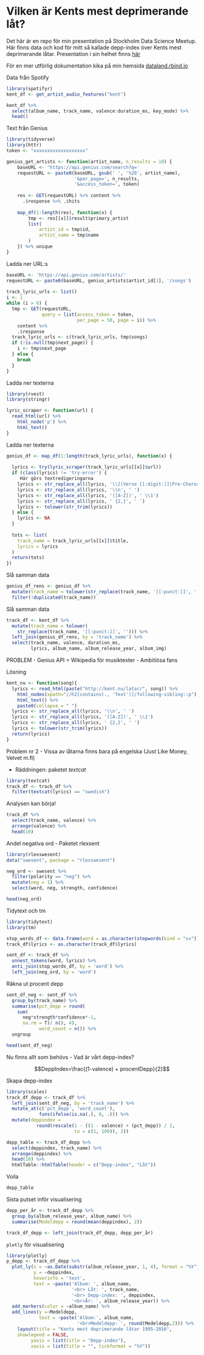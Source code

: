 # Vilken är Kents mest deprimerande låt?

Det här är en repo för min presentation på Stockholm Data Science Meetup. Här finns data och kod för mitt så kallade depp-index över Kents mest deprimerande låtar. Presentation i sin helhet finns [här](https://cdn.rawgit.com/filipwastberg/depp-index/e28f1ac6/depp-presentation-xaringan2.html#8)

För en mer utförlig dokumentation kika på min hemsida [dataland.rbind.io](dataland.rbind.io)

Data från Spotify

```r
library(spotifyr)
kent_df <- get_artist_audio_features("kent")
```

```r
kent_df %>%
  select(album_name, track_name, valence:duration_ms, key_mode) %>%
  head()
```

Text från Genius

```r
library(tidyverse)
library(httr)
token <- "xxxxxxxxxxxxxxxxxxx"

genius_get_artists <- function(artist_name, n_results = 10) {
    baseURL <- 'https://api.genius.com/search?q=' 
    requestURL <- paste0(baseURL, gsub(' ', '%20', artist_name),
                         '&per_page=', n_results,
                         '&access_token=', token)
    
    res <- GET(requestURL) %>% content %>%
      .$response %>% .$hits
    
    map_df(1:length(res), function(x) {
        tmp <- res[[x]]$result$primary_artist
        list(
            artist_id = tmp$id,
            artist_name = tmp$name
        )
    }) %>% unique
}
```

Ladda ner URL:s

```r
baseURL <- 'https://api.genius.com/artists/' 
requestURL <- paste0(baseURL, genius_artists$artist_id[1], '/songs')
 
track_lyric_urls <- list()
i <- 1
while (i > 0) {
  tmp <- GET(requestURL,
             query = list(access_token = token,
                          per_page = 50, page = i)) %>% 
    content %>% 
    .$response
  track_lyric_urls <- c(track_lyric_urls, tmp$songs)
  if (!is.null(tmp$next_page)) {
    i <- tmp$next_page
  } else {
    break
  }
}
```

Ladda ner texterna

```r
library(rvest)
library(stringr)

lyric_scraper <- function(url) {
  read_html(url) %>% 
    html_node('p') %>% 
    html_text()
}
```

 Ladda ner texterna 

```r
genius_df <- map_df(1:length(track_lyric_urls), function(x) {
 
  lyrics <- try(lyric_scraper(track_lyric_urls[[x]]$url))
  if (class(lyrics) != 'try-error') {
     Här görs textredigeringarna
    lyrics <- str_replace_all(lyrics, '\\[(Verse [[:digit:]]|Pre-Chorus [[:digit:]]|Hook [[:digit:]]|Chorus|Outro|Verse|Refrain|Hook|Bridge|Intro|Instrumental)\\]|[[:digit:]]|[\\.!?\\(\\)\\[\\],]', '')
    lyrics <- str_replace_all(lyrics, '\\n', ' ')
    lyrics <- str_replace_all(lyrics, '([A-Z])', ' \\1')
    lyrics <- str_replace_all(lyrics, ' {2,}', ' ')
    lyrics <- tolower(str_trim(lyrics))
  } else {
    lyrics <- NA
  }
  
  tots <- list(
    track_name = track_lyric_urls[[x]]$title,
    lyrics = lyrics
  )
  return(tots)
})
```

Slå samman data

```r
genius_df_rens <- genius_df %>%
  mutate(track_name = tolower(str_replace(track_name, '[[:punct:]]', ''))) %>%
  filter(!duplicated(track_name))
```

Slå samman data

```r
track_df <- kent_df %>%
  mutate(track_name = tolower(
    str_replace(track_name, '[[:punct:]]', ''))) %>%
  left_join(genius_df_rens, by = 'track_name') %>%
  select(track_name, valence, duration_ms,
         lyrics, album_name, album_release_year, album_img)
```


PROBLEM
- Genius API = Wikipedia för musiktexter
- Ambitiösa fans

Lösning

```r
kent_nu <- function(song){
  lyrics <- read_html(paste("http://kent.nu/latar/", song)) %>%
    html_nodes(xpath="//h2[contains(., 'Text')]/following-sibling::p") %>%
    html_text() %>%
    paste0(collapse = " ")
  lyrics <- str_replace_all(lyrics, '\\n', ' ')
  lyrics <- str_replace_all(lyrics, '([A-Z])', ' \\1')
  lyrics <- str_replace_all(lyrics, ' {2,}', ' ')
  lyrics <- tolower(str_trim(lyrics))
  return(lyrics)
}
```

Problem nr 2
- Vissa av låtarna finns bara på engelska (Just Like Money, Velvet m.fl)
 
- Räddningen: paketet *textcat*
```r
library(textcat)
track_df <- track_df %>%
  filter(textcat(lyrics) == "swedish")
```

Analysen kan börja!

```r
track_df %>%
  select(track_name, valence) %>%
  arrange(valence) %>%
  head(10)
```

Andel negativa ord
- Paketet rlexsent 


```r
library(rlexswesent)
data("swesent", package = "rlexswesent")

neg_ord <- swesent %>%
  filter(polarity == "neg") %>%
  mutate(neg = 1) %>%
  select(word, neg, strength, confidence)
```

```r
head(neg_ord)
```

Tidytext och tm 

```r
library(tidytext)
library(tm)

stop_words_df <- data.frame(word = as.character(stopwords(kind = "sv")))
track_df$lyrics <- as.character(track_df$lyrics)

sent_df <- track_df %>% 
  unnest_tokens(word, lyrics) %>%
  anti_join(stop_words_df, by = 'word') %>%
  left_join(neg_ord, by = 'word')
```

Räkna ut procent depp

```r
sent_df_neg <- sent_df %>%
  group_by(track_name) %>% 
  summarise(pct_depp = round(
    sum(
      neg*strength*confidence*-1,
      na.rm = T)/ n(), 4),
            word_count = n()) %>% 
  ungroup

head(sent_df_neg)
```

Nu finns allt som behövs
- Vad är vårt depp-index?

$$DeppIndex=\frac{(1-valence) + procentDepp}{2}$$


Skapa depp-index
```r
library(scales)
track_df_depp <- track_df %>% 
  left_join(sent_df_neg, by = 'track_name') %>% 
  mutate_at(c('pct_depp', 'word_count'),
            funs(ifelse(is.na(.), 0, .))) %>% 
  mutate(deppindex = 
           round(rescale(1 - ((1 - valence) + (pct_depp)) / 2,
                         to = c(1, 100)), 2))
```

```r
depp_table <- track_df_depp %>%
  select(deppindex, track_name) %>%
  arrange(deppindex) %>%
  head(10) %>%
  htmlTable::htmlTable(header = c("Depp-index", "Låt"))
```

Voila
```r
depp_table
```

Sista putset inför visualisering
```r
depp_per_år <- track_df_depp %>%
  group_by(album_release_year, album_name) %>%
  summarise(Medeldepp = round(mean(deppindex), 2))

track_df_depp <- left_join(track_df_depp, depp_per_år)
```

`plotly` för visualisering
```r
library(plotly)
p_depp <- track_df_depp %>% 
  plot_ly(x = ~as.Date(substr(album_release_year, 1, 4), format = "%Y"),
          y = ~deppindex,
          hoverinfo = 'text',
          text = ~paste('Album: ', album_name,
                        '<br> Låt: ', track_name,
                        '<br> Depp-index: ', deppindex,
                        '<br>År: ', album_release_year)) %>%
  add_markers(color = ~album_name) %>%
  add_lines(y =~Medeldepp,
            text = ~paste('Album:', album_name,
                          '<br>Medeldepp: ', round(Medeldepp,2))) %>%
    layout(title = "Kents mest deprimerande låtar 1995-2016",
    showlegend = FALSE, 
         yaxis = list(title = "Depp-index"),
         xaxis = list(title = "", tickformat = "%Y"))
```
